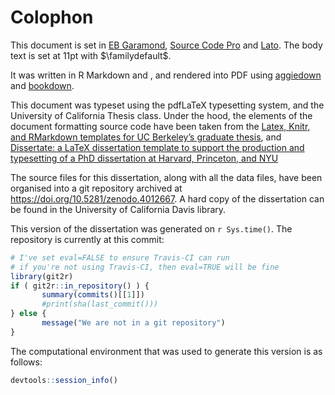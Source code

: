 # Colophon {-}

This document is set in [EB Garamond](https://github.com/georgd/EB-Garamond), [Source Code Pro](https://github.com/adobe-fonts/source-code-pro/) and [Lato](http://www.latofonts.com/lato-free-fonts/). The body text is set at 11pt with $\familydefault$. 

It was written in R Markdown and \LaTeX, and rendered into PDF using [aggiedown](https://github.com/ryanpeek/aggiedown) and [bookdown](https://github.com/rstudio/bookdown). 

This document was typeset using the pdfLaTeX typesetting system, and the University of California Thesis class. Under the hood, the elements of the document formatting source code have been taken from the [Latex, Knitr, and RMarkdown templates for UC Berkeley's graduate thesis](https://github.com/stevenpollack/ucbthesis), and [Dissertate: a LaTeX dissertation template to support the production and typesetting of a PhD dissertation at Harvard, Princeton, and NYU](https://github.com/suchow/Dissertate)

The source files for this dissertation,
along with all the data files,
have been organised into a git repository archived at
[https://doi.org/10.5281/zenodo.4012667](https://doi.org/10.5281/zenodo.4012667).
A hard copy of the dissertation can be found in the University of California Davis library.

This version of the dissertation was generated on `r Sys.time()`. The repository is currently at this commit:
```r
# I've set eval=FALSE to ensure Travis-CI can run
# if you're not using Travis-CI, then eval=TRUE will be fine
library(git2r)
if ( git2r::in_repository() ) {
       summary(commits()[[1]]) 
       #print(sha(last_commit()))
} else { 
       message("We are not in a git repository") 
}
```

The computational environment that was used to generate this version is as follows:

```r
devtools::session_info()
```
